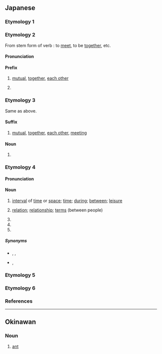 {{also|アイ|Appendix:Variations of "ai"}}
==Japanese==

===Etymology 1===
{{ja-see-kango|哀|愛|隘|埃|娃|靄}}

===Etymology 2===
{{ja-kanjitab|alt=相}}
From {{inh|ja|ojp|-}} stem form of verb {{ja-r|あう}}: to [[meet]], to be [[together]], etc.

====Pronunciation====
{{ja-pron|あい|acc=1|acc_ref=NHK}}

====Prefix====
{{ja-pos|prefix|hhira=あひ}}

# [[mutual]], [[together]], [[each other]]
#: {{ja-usex-inline|'''相'''%手|'''あい'''%て|partner; opponent}}
#: {{ja-usex|兄弟はいつも'''相'''戦うものだ。|きょうだい は いつも '''あい'''-たたかう もの だ。|Brothers (siblings) will always fight ('''with each other''').}}
# {{n-g|used in official or epistolary writings for elegance or politeness}}

===Etymology 3===
{{ja-kanjitab|alt=合い,合}}
Same as {{m|ja|相}} above.

====Suffix====
{{ja-pos|suffix|hhira=あひ}}

# [[mutual]], [[together]], [[each other]], [[meet]]ing
#: {{ja-usex-inline|意%味%'''合い'''|い%み%'''あい'''|implication, shade of meaning, nuance}}

====Noun====
{{ja-noun|hhira=あひ}}

# {{short for|ja|合い服|tr={{m|ja|あいふく}}, aifuku|t=[[clothing]] [[worn]] in spring or autumn}}

===Etymology 4===
{{ja-kanjitab|alt=間}}

====Pronunciation====
{{ja-pron|あい|acc=1|acc_ref=DJR,NHK|acc2=0|acc2_ref=DJR}}

====Noun====
{{ja-noun|あい|hhira=あひ}}

# {{lb|zh|literary|or|dialectal}} [[interval]] of [[time]] or [[space]]; [[time]]; [[during]]; [[between]]; [[leisure]]
#: {{ja-usex-inline|歯の'''間'''にものが挟む|は. の '''あい''' に もの が はさむ|something is sticking '''between''' the teeth}}
# [[relation]]; [[relationship]]; [[terms]] (between people)
#: {{ja-usex-inline|夫%婦%'''間'''が悪い|ふう%ふ% '''あい''' が わるい|the husband and wife are on bad '''terms'''}}
# {{short for|ja|間狂言|tr=aikyōgen}}
# {{short for|ja|間駒|tr=aigoma}}
# {{short for|ja|間の手|tr=ai no te}}

=====Synonyms=====
* {{sense|interval of time or space}} {{ja-r|間|ま}}, {{ja-r|間|あいだ}}, {{ja-r|合間|あいま}}
* {{sense|relationship between people, terms}} {{ja-r|間柄|あいだがら}}, {{ja-r|仲|なか}}

===Etymology 5===
{{ja-see|藍}}

===Etymology 6===
{{ja-see|鮎}}

===References===
<references/>

----

==Okinawan==

===Noun===
{{head|ryu|noun|romaji|ai}}

# {{ryu-def|蟻}} [[ant]]